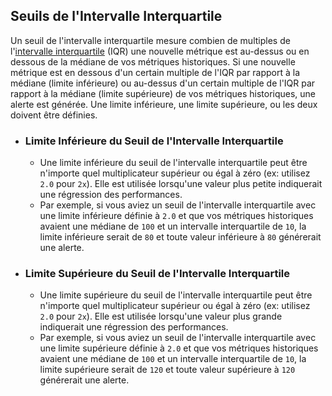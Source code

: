 ## Seuils de l'Intervalle Interquartile

Un seuil de l'intervalle interquartile mesure combien de multiples de l'[intervalle interquartile](https://fr.wikipedia.org/wiki/%C3%89cart_interquartile) (IQR)
une nouvelle métrique est au-dessus ou en dessous de la médiane de vos métriques historiques.
Si une nouvelle métrique est en dessous d'un certain multiple de l'IQR par rapport à la médiane (limite inférieure)
ou au-dessus d'un certain multiple de l'IQR par rapport à la médiane (limite supérieure) de vos métriques historiques, une alerte est générée.
Une limite inférieure, une limite supérieure, ou les deux doivent être définies.

- ### Limite Inférieure du Seuil de l'Intervalle Interquartile
  - Une limite inférieure du seuil de l'intervalle interquartile peut être n'importe quel multiplicateur supérieur ou égal à zéro (ex: utilisez `2.0` pour `2x`).
Elle est utilisée lorsqu'une valeur plus petite indiquerait une régression des performances.
  - Par exemple, si vous aviez un seuil de l'intervalle interquartile avec une limite inférieure définie à `2.0`
et que vos métriques historiques avaient une médiane de `100` et un intervalle interquartile de `10`,
la limite inférieure serait de `80` et
toute valeur inférieure à `80` générerait une alerte.
- ### Limite Supérieure du Seuil de l'Intervalle Interquartile
  - Une limite supérieure du seuil de l'intervalle interquartile peut être n'importe quel multiplicateur supérieur ou égal à zéro (ex: utilisez `2.0` pour `2x`).
Elle est utilisée lorsqu'une valeur plus grande indiquerait une régression des performances.
  - Par exemple, si vous aviez un seuil de l'intervalle interquartile avec une limite supérieure définie à `2.0`
et que vos métriques historiques avaient une médiane de `100` et un intervalle interquartile de `10`,
la limite supérieure serait de `120` et
toute valeur supérieure à `120` générerait une alerte.